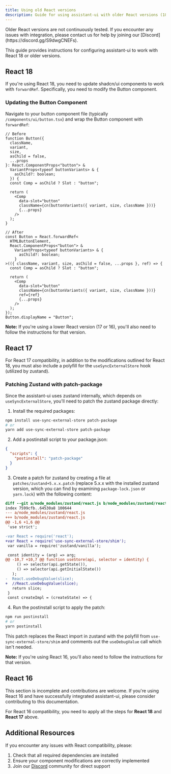 ```yaml
---
title: Using old React versions
description: Guide for using assistant-ui with older React versions (18, 17, 16)
---
```



<Callout type="warning" title="Older React Versions">
  Older React versions are not continuously tested. If you encounter any issues
  with integration, please contact us for help by joining our
  [Discord](https://discord.gg/S9dwgCNEFs).
</Callout>

This guide provides instructions for configuring assistant-ui to work with React 18 or older versions.

## React 18

If you're using React 18, you need to update shadcn/ui components to work with `forwardRef`. Specifically, you need to modify the Button component.

### Updating the Button Component

Navigate to your button component file (typically `/components/ui/button.tsx`) and wrap the Button component with `forwardRef`:

```tsx
// Before
function Button({
  className,
  variant,
  size,
  asChild = false,
  ...props
}: React.ComponentProps<"button"> &
  VariantProps<typeof buttonVariants> & {
    asChild?: boolean;
  }) {
  const Comp = asChild ? Slot : "button";

  return (
    <Comp
      data-slot="button"
      className={cn(buttonVariants({ variant, size, className }))}
      {...props}
    />
  );
}

// After
const Button = React.forwardRef<
  HTMLButtonElement,
  React.ComponentProps<"button"> &
    VariantProps<typeof buttonVariants> & {
      asChild?: boolean;
    }
>(({ className, variant, size, asChild = false, ...props }, ref) => {
  const Comp = asChild ? Slot : "button";

  return (
    <Comp
      data-slot="button"
      className={cn(buttonVariants({ variant, size, className }))}
      ref={ref}
      {...props}
    />
  );
});
Button.displayName = "Button";
```

**Note:** If you're using a lower React version (17 or 16), you'll also need to follow the instructions for that version.

## React 17

For React 17 compatibility, in addition to the modifications outlined for React 18, you must also include a polyfill for the `useSyncExternalStore` hook (utilized by zustand).

### Patching Zustand with patch-package

Since the assistant-ui uses zustand internally, which depends on `useSyncExternalStore`, you'll need to patch the zustand package directly:

1. Install the required packages:

```bash
npm install use-sync-external-store patch-package
# or
yarn add use-sync-external-store patch-package
```

2. Add a postinstall script to your package.json:

```json
{
  "scripts": {
    "postinstall": "patch-package"
  }
}
```

3. Create a patch for zustand by creating a file at `patches/zustand+5.x.x.patch` (replace 5.x.x with the installed zustand version, which you can find by examining `package-lock.json` or `yarn.lock`) with the following content:

```diff
diff --git a/node_modules/zustand/react.js b/node_modules/zustand/react.js
index 7599cfb..64530a8 100644
--- a/node_modules/zustand/react.js
+++ b/node_modules/zustand/react.js
@@ -1,6 +1,6 @@
 'use strict';

-var React = require('react');
+var React = require('use-sync-external-store/shim');
 var vanilla = require('zustand/vanilla');

 const identity = (arg) => arg;
@@ -10,7 +10,7 @@ function useStore(api, selector = identity) {
     () => selector(api.getState()),
     () => selector(api.getInitialState())
   );
-  React.useDebugValue(slice);
+  //React.useDebugValue(slice);
   return slice;
 }
 const createImpl = (createState) => {
```

4. Run the postinstall script to apply the patch:

```bash
npm run postinstall
# or
yarn postinstall
```

This patch replaces the React import in zustand with the polyfill from `use-sync-external-store/shim` and comments out the `useDebugValue` call which isn't needed.

**Note:** If you're using React 16, you'll also need to follow the instructions for that version.

## React 16

<Callout type="info" title="Incomplete Section">
  This section is incomplete and contributions are welcome. If you're using
  React 16 and have successfully integrated assistant-ui, please consider
  contributing to this documentation.
</Callout>

For React 16 compatibility, you need to apply all the steps for **React 18** and **React 17** above.

## Additional Resources

If you encounter any issues with React compatibility, please:

1. Check that all required dependencies are installed
2. Ensure your component modifications are correctly implemented
3. Join our [Discord](https://discord.gg/S9dwgCNEFs) community for direct support
